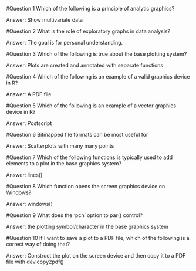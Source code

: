 

#Question 1
Which of the following is a principle of analytic graphics?

Answer: Show multivariate data


#Question 2
What is the role of exploratory graphs in data analysis?

Answer: The goal is for personal understanding.


#Question 3
Which of the following is true about the base plotting system?

Answer: Plots are created and annotated with separate functions


#Question 4
Which of the following is an example of a valid graphics device in R?

Answer: A PDF file


#Question 5
Which of the following is an example of a vector graphics device in R?

Answer: Postscript


#Question 6
Bitmapped file formats can be most useful for

Answer: Scatterplots with many many points



#Question 7
Which of the following functions is typically used to add elements to a plot in the base graphics system?

Answer: lines()


#Question 8
Which function opens the screen graphics device on Windows?

Answer: windows()


#Question 9
What does the 'pch' option to par() control?

Answer: the plotting symbol/character in the base graphics system


#Question 10
If I want to save a plot to a PDF file, which of the following is a correct way of doing that?

Answer: Construct the plot on the screen device and then copy it to a PDF file with dev.copy2pdf()